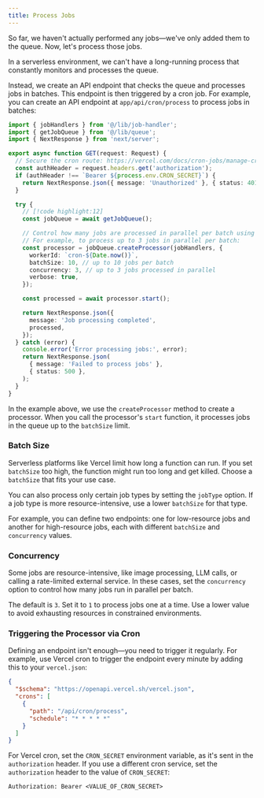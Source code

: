 ```yaml
---
title: Process Jobs
---
```


So far, we haven't actually performed any jobs—we've only added them to the queue. Now, let's process those jobs.

In a serverless environment, we can't have a long-running process that constantly monitors and processes the queue.

Instead, we create an API endpoint that checks the queue and processes jobs in batches. This endpoint is then triggered by a cron job. For example, you can create an API endpoint at `app/api/cron/process` to process jobs in batches:

```typescript title="@/app/api/cron/process.ts"
import { jobHandlers } from '@/lib/job-handler';
import { getJobQueue } from '@/lib/queue';
import { NextResponse } from 'next/server';

export async function GET(request: Request) {
  // Secure the cron route: https://vercel.com/docs/cron-jobs/manage-cron-jobs#securing-cron-jobs
  const authHeader = request.headers.get('authorization');
  if (authHeader !== `Bearer ${process.env.CRON_SECRET}`) {
    return NextResponse.json({ message: 'Unauthorized' }, { status: 401 });
  }

  try {
    // [!code highlight:12]
    const jobQueue = await getJobQueue();

    // Control how many jobs are processed in parallel per batch using the `concurrency` option.
    // For example, to process up to 3 jobs in parallel per batch:
    const processor = jobQueue.createProcessor(jobHandlers, {
      workerId: `cron-${Date.now()}`,
      batchSize: 10, // up to 10 jobs per batch
      concurrency: 3, // up to 3 jobs processed in parallel
      verbose: true,
    });

    const processed = await processor.start();

    return NextResponse.json({
      message: 'Job processing completed',
      processed,
    });
  } catch (error) {
    console.error('Error processing jobs:', error);
    return NextResponse.json(
      { message: 'Failed to process jobs' },
      { status: 500 },
    );
  }
}
```

In the example above, we use the `createProcessor` method to create a processor. When you call the processor's `start` function, it processes jobs in the queue up to the `batchSize` limit.

### Batch Size

Serverless platforms like Vercel limit how long a function can run. If you set `batchSize` too high, the function might run too long and get killed. Choose a `batchSize` that fits your use case.

You can also process only certain job types by setting the `jobType` option. If a job type is more resource-intensive, use a lower `batchSize` for that type.

For example, you can define two endpoints: one for low-resource jobs and another for high-resource jobs, each with different `batchSize` and `concurrency` values.

### Concurrency

Some jobs are resource-intensive, like image processing, LLM calls, or calling a rate-limited external service. In these cases, set the `concurrency` option to control how many jobs run in parallel per batch.

The default is `3`. Set it to `1` to process jobs one at a time. Use a lower value to avoid exhausting resources in constrained environments.

### Triggering the Processor via Cron

Defining an endpoint isn't enough—you need to trigger it regularly. For example, use Vercel cron to trigger the endpoint every minute by adding this to your `vercel.json`:

```json title="vercel.json"
{
  "$schema": "https://openapi.vercel.sh/vercel.json",
  "crons": [
    {
      "path": "/api/cron/process",
      "schedule": "* * * * *"
    }
  ]
}
```

For Vercel cron, set the `CRON_SECRET` environment variable, as it's sent in the `authorization` header. If you use a different cron service, set the `authorization` header to the value of `CRON_SECRET`:

```
Authorization: Bearer <VALUE_OF_CRON_SECRET>
```
